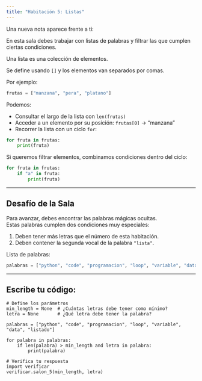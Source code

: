 ```yaml
---
title: "Habitación 5: Listas"
---
```


Una nueva nota aparece frente a ti:

<div class="alert alert-info">
En esta sala debes trabajar con listas de palabras y filtrar las que cumplen ciertas condiciones.
</div>

::: {.callout-tip title="¿Qué es una lista en Python?" collapse="true"}

Una lista es una colección de elementos.  

Se define usando `[]` y los elementos van separados por comas.  

Por ejemplo:

```python
frutas = ["manzana", "pera", "platano"]
```

Podemos:

- Consultar el largo de la lista con `len(frutas)`  
- Acceder a un elemento por su posición: `frutas[0]` → "manzana"  
- Recorrer la lista con un ciclo `for`:  

```python
for fruta in frutas:
    print(fruta)
```

Si queremos filtrar elementos, combinamos condiciones dentro del ciclo:

```python
for fruta in frutas:
    if "a" in fruta:
        print(fruta)
```

:::

---

## Desafío de la Sala

Para avanzar, debes encontrar las palabras mágicas ocultas.  
Estas palabras cumplen dos condiciones muy especiales:
  
1. Deben tener más letras que el número de esta habitación.  
2. Deben contener la segunda vocal de la palabra `"lista"`.

Lista de palabras:

```python
palabras = ["python", "code", "programacion", "loop", "variable", "data", "listado"]
```

---

## Escribe tu código:

```pyodide-python
# Define los parámetros
min_length = None  # ¿Cuántas letras debe tener como mínimo?
letra = None       # ¿Qué letra debe tener la palabra?

palabras = ["python", "code", "programacion", "loop", "variable", "data", "listado"]

for palabra in palabras:
    if len(palabra) > min_length and letra in palabra:
        print(palabra)

# Verifica tu respuesta
import verificar
verificar.salon_5(min_length, letra)
```